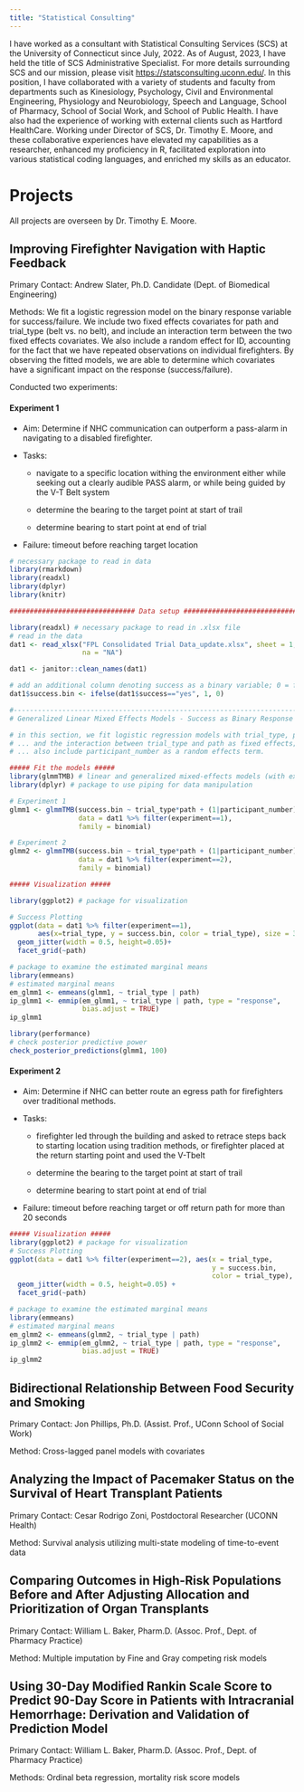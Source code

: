 ```yaml
---
title: "Statistical Consulting"
---
```


I have worked as a consultant with Statistical Consulting Services (SCS) at the University of Connecticut since July, 2022. As of August, 2023, I have held the title of SCS Administrative Specialist. For more details surrounding SCS and our mission, please visit <https://statsconsulting.uconn.edu/>. In this position, I have collaborated with a variety of students and faculty from departments such as Kinesiology, Psychology, Civil and Environmental Engineering, Physiology and Neurobiology, Speech and Language, School of Pharmacy, School of Social Work, and School of Public Health. I have also had the experience of working with external clients such as Hartford HealthCare. Working under Director of SCS, Dr. Timothy E. Moore, and these collaborative experiences have elevated my capabilities as a researcher, enhanced my proficiency in R, facilitated exploration into various statistical coding languages, and enriched my skills as an educator.

# Projects

All projects are overseen by Dr. Timothy E. Moore.

## Improving Firefighter Navigation with Haptic Feedback

Primary Contact: Andrew Slater, Ph.D. Candidate (Dept. of Biomedical Engineering)

Methods: We fit a logistic regression model on the binary response variable for success/failure. We include two fixed effects covariates for path and trial_type (belt vs. no belt), and include an interaction term between the two fixed effects covariates. We also include a random effect for ID, accounting for the fact that we have repeated observations on individual firefighters. By observing the fitted models, we are able to determine which covariates have a significant impact on the response (success/failure).

Conducted two experiments:

#### Experiment 1

-   Aim: Determine if NHC communication can outperform a pass-alarm in navigating to a disabled firefighter.

-   Tasks:

    -   navigate to a specific location withing the environment either while seeking out a clearly audible PASS alarm, or while being guided by the V-T Belt system

    -   determine the bearing to the target point at start of trail

    -   determine bearing to start point at end of trial

-   Failure: timeout before reaching target location

```r
# necessary package to read in data
library(rmarkdown)
library(readxl) 
library(dplyr)
library(knitr)

############################### Data setup #####################################

library(readxl) # necessary package to read in .xlsx file
# read in the data
dat1 <- read_xlsx("FPL Consolidated Trial Data_update.xlsx", sheet = 1, 
                  na = "NA")

dat1 <- janitor::clean_names(dat1) 

# add an additional column denoting success as a binary variable; 0 = failure and 1 = success
dat1$success.bin <- ifelse(dat1$success=="yes", 1, 0)

#------------------------------------------------------------------------------#
# Generalized Linear Mixed Effects Models - Success as Binary Response Variable #

# in this section, we fit logistic regression models with trial_type, path, ...
# ... and the interaction between trial_type and path as fixed effects; we ...
# ... also include participant_number as a random effects term. 

##### Fit the models #####
library(glmmTMB) # linear and generalized mixed-effects models (with extensions) 
library(dplyr) # package to use piping for data manipulation

# Experiment 1
glmm1 <- glmmTMB(success.bin ~ trial_type*path + (1|participant_number),
                 data = dat1 %>% filter(experiment==1), 
                 family = binomial)

# Experiment 2
glmm2 <- glmmTMB(success.bin ~ trial_type*path + (1|participant_number),
                 data = dat1 %>% filter(experiment==2), 
                 family = binomial)

```

```r
##### Visualization #####

library(ggplot2) # package for visualization

# Success Plotting
ggplot(data = dat1 %>% filter(experiment==1), 
       aes(x=trial_type, y = success.bin, color = trial_type), size = 3)+
  geom_jitter(width = 0.5, height=0.05)+
  facet_grid(~path)

```

```r
# package to examine the estimated marginal means
library(emmeans)
# estimated marginal means
em_glmm1 <- emmeans(glmm1, ~ trial_type | path)
ip_glmm1 <- emmip(em_glmm1, ~ trial_type | path, type = "response", 
                  bias.adjust = TRUE)
ip_glmm1
```

```r
library(performance)
# check posterior predictive power
check_posterior_predictions(glmm1, 100)
```

#### Experiment 2

-   Aim: Determine if NHC can better route an egress path for firefighters over traditional methods.

-   Tasks:

    -   firefighter led through the building and asked to retrace steps back to starting location using tradition methods, or firefighter placed at the return starting point and used the V-Tbelt

    -   determine the bearing to the target point at start of trail

    -   determine bearing to start point at end of trial

-   Failure: timeout before reaching target or off return path for more than 20 seconds

```r
##### Visualization #####
library(ggplot2) # package for visualization
# Success Plotting
ggplot(data = dat1 %>% filter(experiment==2), aes(x = trial_type, 
                                                  y = success.bin, 
                                                  color = trial_type), size = 3) +
  geom_jitter(width = 0.5, height=0.05) +
  facet_grid(~path)
```

```r
# package to examine the estimated marginal means
library(emmeans)
# estimated marginal means
em_glmm2 <- emmeans(glmm2, ~ trial_type | path)
ip_glmm2 <- emmip(em_glmm2, ~ trial_type | path, type = "response", 
                  bias.adjust = TRUE)
ip_glmm2
```

## Bidirectional Relationship Between Food Security and Smoking

Primary Contact: Jon Phillips, Ph.D. (Assist. Prof., UConn School of Social Work)

Method: Cross-lagged panel models with covariates

## Analyzing the Impact of Pacemaker Status on the Survival of Heart Transplant Patients

Primary Contact: Cesar Rodrigo Zoni, Postdoctoral Researcher (UCONN Health)

Method: Survival analysis utilizing multi-state modeling of time-to-event data

## Comparing Outcomes in High-Risk Populations Before and After Adjusting Allocation and Prioritization of Organ Transplants

Primary Contact: William L. Baker, Pharm.D. (Assoc. Prof., Dept. of Pharmacy Practice)

Method: Multiple imputation by Fine and Gray competing risk models

## Using 30-Day Modified Rankin Scale Score to Predict 90-Day Score in Patients with Intracranial Hemorrhage: Derivation and Validation of Prediction Model

Primary Contact: William L. Baker, Pharm.D. (Assoc. Prof., Dept. of Pharmacy Practice)

Methods: Ordinal beta regression, mortality risk score models
